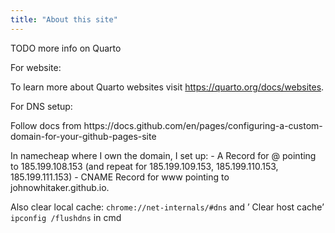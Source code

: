 ```yaml
---
title: "About this site"
---
```


TODO more info on Quarto

For website:

To learn more about Quarto websites visit <https://quarto.org/docs/websites>.


For DNS setup:

Follow docs from https://docs.github.com/en/pages/configuring-a-custom-domain-for-your-github-pages-site

In namecheap where I own the domain, I set up: 
- A Record for @ pointing to 185.199.108.153 (and repeat for 185.199.109.153, 185.199.110.153, 185.199.111.153)
- CNAME Record for www pointing to johnowhitaker.github.io.

Also clear local cache:
`chrome://net-internals/#dns` and ' Clear host cache'
`ipconfig /flushdns` in cmd 